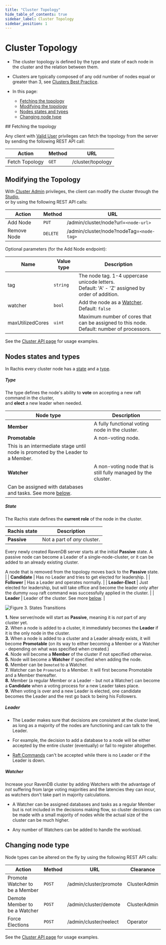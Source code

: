 ```yaml
---
title: "Cluster Topology"
hide_table_of_contents: true
sidebar_label: Cluster Topology
sidebar_position: 1
---
```



# Cluster Topology
<Admonition type="note" title="">

* The cluster topology is defined by the type and state of each node in the cluster and the relation between them.  

* Clusters are typically composed of any odd number of nodes equal or greater than 3, see [Clusters Best Practice](../../../server/clustering/cluster-best-practice-and-configuration.mdx).  

* In this page:  
  * [Fetching the topology](../../../server/clustering/rachis/cluster-topology.mdx#fetching-the-topology)  
  * [Modifying the topology](../../../server/clustering/rachis/cluster-topology.mdx#modifying-the-topology)  
  * [Nodes states and types](../../../server/clustering/rachis/cluster-topology.mdx#nodes-states-and-types)  
  * [Changing node type](../../../server/clustering/rachis/cluster-topology.mdx#changing-node-type)  

</Admonition>
## Fetching the topology

Any client with [Valid User](../../security/authorization/security-clearance-and-permissions.mdx#user) privileges can fetch the topology from the server
by sending the following REST API call:

| Action         | Method  | URL               |
|----------------|---------|-------------------|
| Fetch Topology | `GET`   | /cluster/topology |



## Modifying the Topology

With [Cluster Admin](../../../server/security/authorization/security-clearance-and-permissions.mdx#cluster-admin) privileges, 
the client can modify the cluster through the [Studio](../../../studio/cluster/cluster-view.mdx#cluster-view-operations),  
or by using the following REST API calls:  

| Action      | Method   | URL                                      |
|-------------|----------|------------------------------------------|
| Add Node    | `PUT`    | /admin/cluster/node?url=`<node-url>`     |
| Remove Node | `DELETE` | /admin/cluster/node?nodeTag=`<node-tag>` |

Optional parameters (for the Add Node endpoint):  

| Name             | Value type   | Description                                                                                                  |
|------------------|--------------|--------------------------------------------------------------------------------------------------------------|
| tag              | `string`     | The node tag. 1-4 uppercase unicode letters.<br/>Default: 'A' - 'Z' assigned by order of addition.            |
| watcher          | `bool`       | Add the node as a [Watcher](../../../server/clustering/rachis/cluster-topology.mdx#watcher).<br/>Default: `false` |
| maxUtilizedCores | `uint`       | Maximum number of cores that can be assigned to this node.<br/>Default: number of processors.                 |

See the [Cluster API page](../../../server/clustering/cluster-api.mdx) for usage examples.



## Nodes states and types

In Rachis every cluster node has a [state](../../../server/clustering/rachis/cluster-topology.mdx#state) and a [type](../../../server/clustering/rachis/cluster-topology.mdx#type).  

<Admonition type="note" title="">

##### Type
The type defines the node's ability to **vote** on accepting a new raft command in the cluster,  
and **elect** a new leader when needed.  

| Node type      | Description                                                                                                                                                                                |
|----------------|--------------------------------------------------------------------------------------------------------------------------------------------------------------------------------------------|
| **Member**     | A fully functional voting node in the cluster.                                                                                                                                             |
| **Promotable** | A non-voting node. 
This is an intermediate stage until node is promoted by the Leader to a Member.                                                                                    |
| **Watcher**    | A non-voting node that is still fully managed by the cluster. 
Can be assigned with databases and tasks. See more [below](../../../server/clustering/rachis/cluster-topology.mdx#watcher). |

</Admonition>

<Admonition type="note" title="">

##### State
The Rachis state defines the **current role** of the node in the cluster.

| Rachis state     | Description                                                                                                                                                                                                                                                                                                                      |
|------------------|----------------------------------------------------------------------------------------------------------------------------------------------------------------------------------------------------------------------------------------------------------------------------------------------------------------------------------|
| **Passive**      | Not a part of _any_ cluster.

Every newly created RavenDB server starts at the initial **Passive** state.
A passive node can become a Leader of a single-node-cluster,
or it can be added to an already existing cluster.

A node that is removed from the topology moves back to the **Passive** state. |
| **Candidate**    | Has no Leader and tries to get elected for leadership.                                                                                                                                                                                                                                                                           |
| **Follower**     | Has a Leader and operates normally.                                                                                                                                                                                                                                                                                              |
| **Leader-Elect** | Just elected for leadership, but will take office and become the leader only after the dummy `noop` raft command was successfully applied in the cluster.                                                                                                                                                                        |
| **Leader**       | Leader of the cluster. See more [below](../../../server/clustering/rachis/cluster-topology.mdx#leader).                                                                                                                                                                                                                              |

</Admonition>

<Admonition type="note" title="">

![Figure 3. States Transitions](./assets/cluster-states.png)

**1.** New server/node will start as **Passive**, meaning it is _not_ part of any cluster yet.  
**2.** When a node is added to a cluster, it immediately becomes the **Leader** if it is the only node in the cluster.  
**3.** When a node is added to a cluster and a Leader already exists, it will become **Promotable** (on its way to either becoming a Member or a Watcher - depending on what was specified when created.)  
**4.** Node will become a **Member** of the cluster if not specified otherwise.  
**5.** Node will become a **Watcher** if specified when adding the node.  
**6.** Member can be `Demoted` to a Watcher.  
**7.** Watcher can be `Promoted` to a Member. It will first become Promotable and a Member thereafter.  
**8.** Member (a regular Member or a Leader - but not a Watcher) can become a **Candidate** when a voting process for a new Leader takes place.  
**9.** When voting is over and a new Leader is elected, one candidate becomes the Leader and the rest go back to being his Followers.  

</Admonition>

<Admonition type="note" title="">

##### Leader
* The Leader makes sure that decisions are consistent at the cluster level, as long as a majority of the nodes are functioning and can talk to the Leader.  

* For example, the decision to add a database to a node will be either accepted by the entire cluster (eventually) or fail to register altogether.  

* [Raft Commands](../../../server/clustering/rachis/consensus-operations.mdx#raft-commands-implementation-details) can't be accepted while there is no Leader or if the Leader is down.  

</Admonition>

<Admonition type="note" title="">

##### Watcher
Increase your RavenDB cluster by adding Watchers with the advantage of _not_ suffering from large voting majorities and the latencies they can incur, 
as watchers don't take part in majority calculations.  

* A Watcher can be assigned databases and tasks as a regular Member but is not included in the decisions making flow,
  so cluster decisions can be made with a small majority of nodes while the actual size of the cluster can be much higher.  

* Any number of Watchers can be added to handle the workload.  

</Admonition>



## Changing node type

Node types can be altered on the fly by using the following REST API calls:

| Action                         | Method   | URL                    | Clearance    |
|--------------------------------|----------|------------------------|--------------|
| Promote Watcher to be a Member | `POST`   | /admin/cluster/promote | ClusterAdmin |
| Demote Member to be a Watcher  | `POST`   | /admin/cluster/demote  | ClusterAdmin |
| Force Elections                | `POST`   | /admin/cluster/reelect | Operator     |

See the [Cluster API page](../../../server/clustering/cluster-api.mdx) for usage examples.



